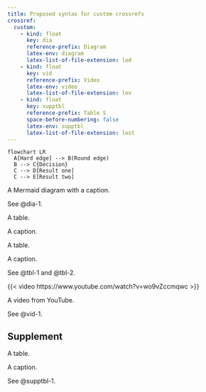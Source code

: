 ```yaml
---
title: Proposed syntax for custom crossrefs
crossref:
  custom:
    - kind: float
      key: dia
      reference-prefix: Diagram
      latex-env: diagram
      latex-list-of-file-extension: lod
    - kind: float
      key: vid
      reference-prefix: Video
      latex-env: video
      latex-list-of-file-extension: lov
    - kind: float
      key: supptbl
      reference-prefix: Table S
      space-before-numbering: false
      latex-env: supptbl
      latex-list-of-file-extension: lost
---
```


::: {#dia-1}

```mermaid
flowchart LR
  A[Hard edge] --> B(Round edge)
  B --> C{Decision}
  C --> D[Result one]
  C --> E[Result two]
```

A Mermaid diagram with a caption.
:::

See @dia-1.

::: {#tbl-1}

A table.

A caption.

:::

::: {#tbl-2}

A table.

A caption.

:::

See @tbl-1 and @tbl-2.


::: {#vid-1}

{{< video https://www.youtube.com/watch?v=wo9vZccmqwc >}}

A video from YouTube.

:::

See @vid-1.

## Supplement

::: {#supptbl-1}

A table.

A caption.

:::

See @supptbl-1.